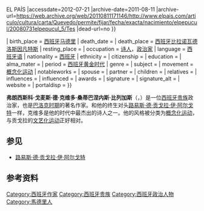 {{noteTA
|1=zh-tw:法蘭西斯科; zh-cn:弗朗西斯科;
|2=zh-tw:哥梅茲; zh-cn:戈麦斯;
|3=zh-tw:奎維多; zh-cn:戈维多;
}}
{{Infobox writer <!-- For more information see [[:Template:Infobox_Writer/doc|:Template:Infobox Writer/doc]]. -->
| name          = 弗朗西斯科·德·克维多
| image         = Don francisco de quevedo-villegas.jpg
| image_size    = 
| alt           =
| caption       = ''弗朗西斯科·德·克维多'', R.西梅诺的画作
| pseudonym     =
| birth_name    = Francisco Gómez de Quevedo y Santibáñez Villegas
| birth_date    = 1580年9月14日<ref>{{Cite web |url=http://www.elpais.com/articulo/cultura/carta/Quevedo/permite/fijar/fecha/exacta/nacimiento/elpepucul/20080731elpepucul_5/Tes |title=Una carta de Quevedo permite fijar la fecha exacta de su nacimiento {{!}} Cultura {{!}} EL PAÍS |accessdate=2012-07-21 |archive-date=2011-08-11 |archive-url=https://web.archive.org/web/20110811171146/http://www.elpais.com/articulo/cultura/carta/Quevedo/permite/fijar/fecha/exacta/nacimiento/elpepucul/20080731elpepucul_5/Tes |dead-url=no }}</ref>
| birth_place   = [[西班牙|西班牙]][[马德里|马德里]]
| death_date    = {{Death date and age|df=y|1645|9|8|1580|9|14}}
| death_place   = [[西班牙|西班牙]][[比拉诺瓦德洛斯因凡特斯|比拉诺瓦德洛斯因凡特斯]]
| resting_place =
| occupation    = [[诗人|诗人]]，[[政治家|政治家]]
| language      = [[西班牙语|西班牙语]]
| nationality   = [[西班牙|西班牙]]
| ethnicity     =
| citizenship   =
| education     =
| alma_mater    =
| period        = [[西班牙黄金时代|西班牙黄金时代]]
| genre         =
| subject       =
| movement      = [[概念化运动|概念化运动]]
| notableworks  =
| spouse        =
| partner       =
| children      =
| relatives     =
| influences    =
| influenced    =
| awards        =
| signature     =
| signature_alt =
| website       =
| portaldisp    =
}}

'''弗朗西斯科·戈麦斯·德·克维多·桑蒂巴涅内斯·比列加斯'''（{{lang-es|'''Francisco Gómez de Quevedo y Santibáñez Villegas'''}}，{{bd|1580年|9月14日|1645年|9月8日|CatIdx=Francisco de Quevedo}}）是一位[[西班牙贵族|西班牙贵族]]政治家，也是[[巴洛克时期|巴洛克时期]]的著名作家。和他的终生对头[[路易斯·德·贡戈拉·伊·阿尔戈特|路易斯·德·贡戈拉·伊·阿尔戈特]]一样，克维多是他的时代中最杰出的诗人之一。他的风格被分类为[[概念化运动|概念化运动]]，与贡戈拉的[[文艺化运动|文艺化运动]]正好相对。

==参见==
*[[路易斯·德·贡戈拉·伊·阿尔戈特|路易斯·德·贡戈拉·伊·阿尔戈特]]

==参考资料==
{{reflist}}

{{Authority control}}
{{DEFAULTSORT:Francisco de Quevedo}}
[[Category:西班牙作家|Category:西班牙作家]]
[[Category:西班牙贵族|Category:西班牙贵族]]
[[Category:西班牙政治人物|Category:西班牙政治人物]]
[[Category:馬德里人|Category:馬德里人]]